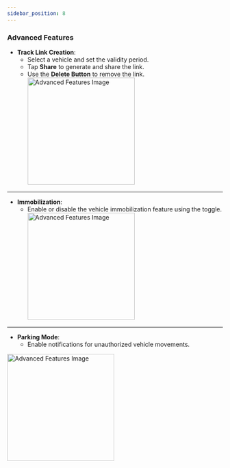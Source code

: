 ```yaml
---
sidebar_position: 8
---
```



### Advanced Features

- **Track Link Creation**:
  - Select a vehicle and set the validity period.
  - Tap **Share** to generate and share the link.
  - Use the **Delete Button** to remove the link.
    <img src="/assets/guide-images/Track.png" alt="Advanced Features Image" width="250" />

---

- **Immobilization**:
  - Enable or disable the vehicle immobilization feature using the toggle.
    <img src="/assets/guide-images/Lock.png" alt="Advanced Features Image" width="250" />

---

- **Parking Mode**:
  - Enable notifications for unauthorized vehicle movements.

<img src="/assets/guide-images/Parking.png" alt="Advanced Features Image" width="250" />
